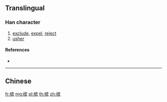 {{also|擯}}
==Translingual==

===Han character===
{{Han char|rn=64|rad=手|as=10|sn=13|four=|canj=QJOC|ids=⿰扌宾}}

# [[exclude]], [[expel]], [[reject]]
# [[usher]]

====References====
* {{Han ref|kx=0449.081|hdz=31937.030|uh=6448|ud=25672}}

----

==Chinese==
{{zh-see|擯}}

[[fr:摈]]
[[mg:摈]]
[[pl:摈]]
[[th:摈]]
[[zh:摈]]